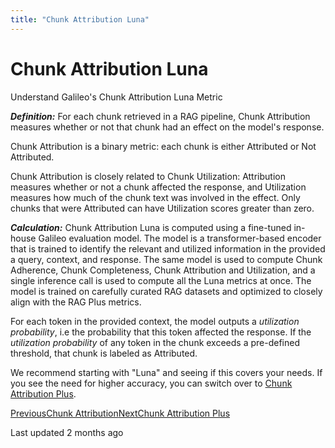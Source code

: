 ```yaml
---
title: "Chunk Attribution Luna"
---
```


# Chunk Attribution Luna

Understand Galileo's Chunk Attribution Luna Metric

_**Definition:**_ For each chunk retrieved in a RAG pipeline, Chunk Attribution measures whether or not that chunk had an effect on the model's response.

Chunk Attribution is a binary metric: each chunk is either Attributed or Not Attributed.

Chunk Attribution is closely related to Chunk Utilization: Attribution measures whether or not a chunk affected the response, and Utilization measures how much of the chunk text was involved in the effect. Only chunks that were Attributed can have Utilization scores greater than zero.

_**Calculation:**_ Chunk Attribution Luna is computed using a fine-tuned in-house Galileo evaluation model. The model is a transformer-based encoder that is trained to identify the relevant and utilized information in the provided a query, context, and response. The same model is used to compute Chunk Adherence, Chunk Completeness, Chunk Attribution and Utilization, and a single inference call is used to compute all the Luna metrics at once. The model is trained on carefully curated RAG datasets and optimized to closely align with the RAG Plus metrics.

For each token in the provided context, the model outputs a _utilization probability_, i.e the probability that this token affected the response. If the _utilization probability_ of any token in the chunk exceeds a pre-defined threshold, that chunk is labeled as Attributed.

We recommend starting with "Luna" and seeing if this covers your needs. If you see the need for higher accuracy, you can switch over to [Chunk Attribution Plus](/galileo/gen-ai-studio-products/guardrail-store/chunk-attribution/chunk-attribution).

[PreviousChunk Attribution](/galileo/gen-ai-studio-products/guardrail-store/chunk-attribution)[NextChunk Attribution Plus](/galileo/gen-ai-studio-products/guardrail-store/chunk-attribution/chunk-attribution)

Last updated 2 months ago